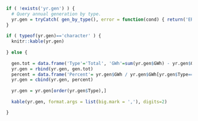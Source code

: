 
```r

if ( !exists('yr.gen') ) {
  # Query annual generation by type.
  yr.gen = tryCatch( gen_by_type(), error = function(cond) { return('ERROR: gen_by_type function not returning correct results') } ) 
}
  
if ( typeof(yr.gen)=='character' ) { 
  knitr::kable(yr.gen)
  
} else {
   
  gen.tot = data.frame('Type'='Total', 'GWh'=sum(yr.gen$GWh) - yr.gen$GWh[yr.gen$Type=='Curtailment'])
  yr.gen = rbind(yr.gen, gen.tot)
  percent = data.frame('Percent'= yr.gen$GWh / yr.gen$GWh[yr.gen$Type=='Total'] * 100)
  yr.gen = cbind(yr.gen, percent)
  
  yr.gen = yr.gen[order(yr.gen$Type),]
  
  kable(yr.gen, format.args = list(big.mark = ','), digits=2)

}
```
